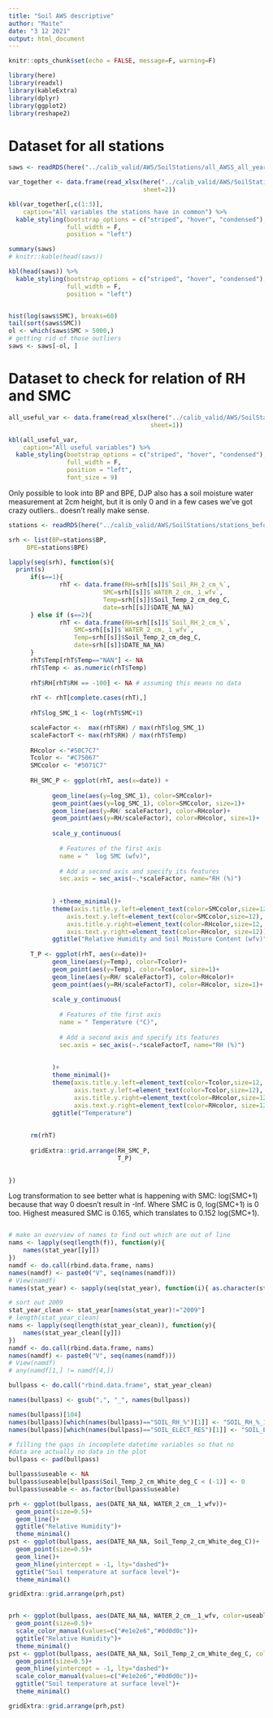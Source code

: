 ```yaml
---
title: "Soil AWS descriptive"
author: "Maite"
date: "3 12 2021"
output: html_document
---
```


```r
knitr::opts_chunk$set(echo = FALSE, message=F, warning=F)
```

```r
library(here)
library(readxl)
library(kableExtra)
library(dplyr)
library(ggplot2)
library(reshape2)
```

# Dataset for all stations

```r
saws <- readRDS(here("../calib_valid/AWS/SoilStations/all_AWSS_all_years.rds"))

var_together <- data.frame(read_xlsx(here("../calib_valid/AWS/SoilStations/new_vs_old_colnames.xlsx"),
                                     sheet=2))

kbl(var_together[,c(1:3)],
    caption="All variables the stations have in common") %>%
  kable_styling(bootstrap_options = c("striped", "hover", "condensed"),
                full_width = F, 
                position = "left")
```


```r
summary(saws)
# knitr::kable(head(saws))

kbl(head(saws)) %>%
  kable_styling(bootstrap_options = c("striped", "hover", "condensed"), 
                full_width = F, 
                position = "left")


hist(log(saws$SMC), breaks=60)
tail(sort(saws$SMC))
ol <- which(saws$SMC > 5000,)
# getting rid of those outliers
saws <- saws[-ol, ]
```


# Dataset to check for relation of RH and SMC
```r
all_useful_var <- data.frame(read_xlsx(here("../calib_valid/AWS/SoilStations/new_vs_old_colnames.xlsx"),
                                       sheet=1))

kbl(all_useful_var,
    caption="All useful variables") %>%
  kable_styling(bootstrap_options = c("striped", "hover", "condensed"),
                full_width = F, 
                position = "left",
                font_size = 9)
```

Only possible to look into BP and BPE, DJP also has a soil moisture water 
measurement at 2cm height, but it is only 0 and in a few cases we've got crazy outliers.. 
doesn't really make sense.
```r
stations <- readRDS(here("../calib_valid/AWS/SoilStations/stations_before_unifying.rds"))

srh <- list(BP=stations$BP,
     BPE=stations$BPE)

lapply(seq(srh), function(s){
  print(s)
      if(s==1){
              rhT <- data.frame(RH=srh[[s]]$`Soil_RH_2_cm_%`,
                          SMC=srh[[s]]$`WATER_2_cm,_1_wfv`,
                          Temp=srh[[s]]$Soil_Temp_2_cm_deg_C, 
                          date=srh[[s]]$DATE_NA_NA)
      } else if (s==2){
              rhT <- data.frame(RH=srh[[s]]$`Soil_RH_2_cm_%`,
                  SMC=srh[[s]]$`WATER_2_cm,_1_wfv`,
                  Temp=srh[[s]]$Soil_Temp_2_cm_deg_C, 
                  date=srh[[s]]$DATE_NA_NA)
      } 
      rhT$Temp[rhT$Temp=="NAN"] <- NA
      rhT$Temp <- as.numeric(rhT$Temp)
      
      rhT$RH[rhT$RH == -100] <- NA # assuming this means no data 
      
      rhT <- rhT[complete.cases(rhT),]
      
      rhT$log_SMC_1 <- log(rhT$SMC+1)

      scaleFactor <-  max(rhT$RH) / max(rhT$log_SMC_1)
      scaleFactorT <- max(rhT$RH) / max(rhT$Temp)
      
      RHcolor <-"#50C7C7"
      Tcolor <- "#C75067"
      SMCcolor <- "#5071C7"
      
      RH_SMC_P <- ggplot(rhT, aes(x=date)) +
      
            geom_line(aes(y=log_SMC_1), color=SMCcolor)+
            geom_point(aes(y=log_SMC_1), color=SMCcolor, size=1)+
            geom_line(aes(y=RH/ scaleFactor), color=RHcolor)+
            geom_point(aes(y=RH/scaleFactor), color=RHcolor, size=1)+
      
            scale_y_continuous(
              
              # Features of the first axis
              name = "  log SMC (wfv)",
              
              # Add a second axis and specify its features
              sec.axis = sec_axis(~.*scaleFactor, name="RH (%)")
              
              
            ) +theme_minimal()+
            theme(axis.title.y.left=element_text(color=SMCcolor,size=12, face="bold"),
                axis.text.y.left=element_text(color=SMCcolor,size=12),
                axis.title.y.right=element_text(color=RHcolor,size=12, face="bold"),
                axis.text.y.right=element_text(color=RHcolor, size=12))+
            ggtitle("Relative Humidity and Soil Moisture Content (wfv)")
      
      T_P <- ggplot(rhT, aes(x=date))+
            geom_line(aes(y=Temp), color=Tcolor)+
            geom_point(aes(y=Temp), color=Tcolor, size=1)+
            geom_line(aes(y=RH/ scaleFactorT), color=RHcolor)+
            geom_point(aes(y=RH/scaleFactorT), color=RHcolor, size=1)+
      
            scale_y_continuous(
              
              # Features of the first axis
              name = " Temperature (°C)",
              
              # Add a second axis and specify its features
              sec.axis = sec_axis(~.*scaleFactorT, name="RH (%)")
              
              
            )+
            theme_minimal()+
            theme(axis.title.y.left=element_text(color=Tcolor,size=12, face="bold"),
                  axis.text.y.left=element_text(color=Tcolor,size=12),
                  axis.title.y.right=element_text(color=RHcolor,size=12, face="bold"),
                  axis.text.y.right=element_text(color=RHcolor, size=12))+
            ggtitle("Temperature")
      
      
      rm(rhT)
      
      gridExtra::grid.arrange(RH_SMC_P, 
                              T_P)
            

})

```

Log transformation to see better what is happening with SMC:
log(SMC+1) because that way 0 doesn't result in -Inf. 
Where SMC is 0, log(SMC+1) is 0 too. 
Highest measured SMC is 0.165, which  translates to 0.152 log(SMC+1). 

```r

```





```r
  
# make an overview of names to find out which are out of line 
nams <- lapply(seq(length(f)), function(y){
    names(stat_year[[y]])
})
namdf <- do.call(rbind.data.frame, nams)
names(namdf) <- paste0("V", seq(names(namdf)))
# View(namdf)
names(stat_year) <- sapply(seq(stat_year), function(i){ as.character(stat_year[[i]][1,2]) })

# sort out 2009
stat_year_clean <- stat_year[names(stat_year)!="2009"]
# length(stat_year_clean)
nams <- lapply(seq(length(stat_year_clean)), function(y){
    names(stat_year_clean[[y]])
})
namdf <- do.call(rbind.data.frame, nams)
names(namdf) <- paste0("V", seq(names(namdf)))
# View(namdf)
# any(namdf[1,] != namdf[4,])

bullpass <- do.call("rbind.data.frame", stat_year_clean)

names(bullpass) <- gsub(",", "_", names(bullpass))

names(bullpass)[104]
names(bullpass)[which(names(bullpass)=="SOIL_RH_%")[1]] <- "SOIL_RH_%_1"
names(bullpass)[which(names(bullpass)=="SOIL_ELECT_RES")[1]] <- "SOIL_ELECT_RES_1"

# filling the gaps in incomplete datetime variables so that no 
#data are actually no data in the plot
bullpass <- pad(bullpass) 

bullpass$useable <- NA
bullpass$useable[bullpass$Soil_Temp_2_cm_White_deg_C < (-1)] <- 0
bullpass$useable <- as.factor(bullpass$useable)
```


```r

prh <- ggplot(bullpass, aes(DATE_NA_NA, WATER_2_cm__1_wfv))+
  geom_point(size=0.5)+
  geom_line()+
  ggtitle("Relative Humidity")+
  theme_minimal()
pst <- ggplot(bullpass, aes(DATE_NA_NA, Soil_Temp_2_cm_White_deg_C))+
  geom_point(size=0.5)+
  geom_line()+
  geom_hline(yintercept = -1, lty="dashed")+
  ggtitle("Soil temperature at surface level")+
  theme_minimal()

gridExtra::grid.arrange(prh,pst)


prh <- ggplot(bullpass, aes(DATE_NA_NA, WATER_2_cm__1_wfv, color=useable))+
  geom_point(size=0.5)+
  scale_color_manual(values=c("#e1e2e6","#0d0d0c"))+
  ggtitle("Relative Humidity")+
  theme_minimal()
pst <- ggplot(bullpass, aes(DATE_NA_NA, Soil_Temp_2_cm_White_deg_C, color=useable))+
  geom_point(size=0.5)+
  geom_hline(yintercept = -1, lty="dashed")+
  scale_color_manual(values=c("#e1e2e6","#0d0d0c"))+
  ggtitle("Soil temperature at surface level")+
  theme_minimal()

gridExtra::grid.arrange(prh,pst)
```

